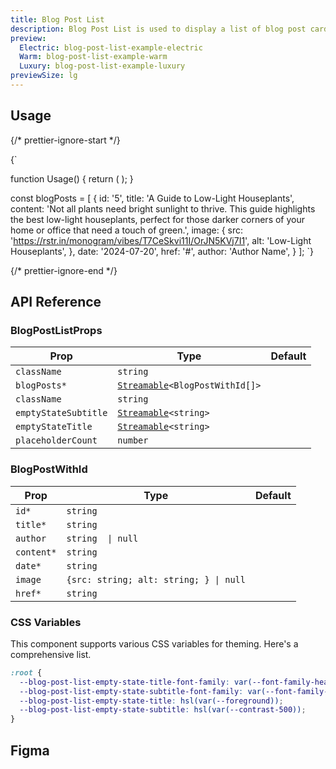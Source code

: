 ```yaml
---
title: Blog Post List
description: Blog Post List is used to display a list of blog post cards.
preview:
  Electric: blog-post-list-example-electric
  Warm: blog-post-list-example-warm
  Luxury: blog-post-list-example-luxury
previewSize: lg
---
```


## Usage

{/* prettier-ignore-start */}

<CodeBlock lang="ts">{`

function Usage() {
    return (
      <BlogPostList blogPosts={blogPosts} />
    );
}

const blogPosts = [
    {
        id: '5',
        title: 'A Guide to Low-Light Houseplants',
        content:
        'Not all plants need bright sunlight to thrive. This guide highlights the best low-light houseplants, perfect for those darker corners of your home or office that need a touch of green.',
        image: {
            src: 'https://rstr.in/monogram/vibes/T7CeSkvi11I/OrJN5KVj7I1',
            alt: 'Low-Light Houseplants',
        },
        date: '2024-07-20',
        href: '#',
        author: 'Author Name',
    }
];
`}
</CodeBlock>

{/* prettier-ignore-end */}

## API Reference

### BlogPostListProps

| Prop                 | Type                                                                                                   | Default |
| -------------------- | ------------------------------------------------------------------------------------------------------ | ------- |
| `className`          | `string`                                                                                               |         |
| `blogPosts*`         | [`Streamable`](docs/soul/streamable)`<BlogPostWithId[]>` <Tooltip content="See BlogPostWithId below"/> |         |
| `className`          | `string`                                                                                               |         |
| `emptyStateSubtitle` | [`Streamable`](docs/soul/streamable)`<string>`                                                         |         |
| `emptyStateTitle`    | [`Streamable`](docs/soul/streamable)`<string>`                                                         |         |
| `placeholderCount`   | `number`                                                                                               |         |

### BlogPostWithId

| Prop       | Type                                   | Default |
| ---------- | -------------------------------------- | ------- |
| `id*`      | `string`                               |         |
| `title*`   | `string`                               |         |
| `author`   | `string  \| null`                      |
| `content*` | `string`                               |         |
| `date*`    | `string`                               |         |
| `image`    | `{src: string; alt: string; } \| null` |         |
| `href*`    | `string`                               |         |

### CSS Variables

This component supports various CSS variables for theming. Here's a comprehensive list.

```css
:root {
  --blog-post-list-empty-state-title-font-family: var(--font-family-heading);
  --blog-post-list-empty-state-subtitle-font-family: var(--font-family-body);
  --blog-post-list-empty-state-title: hsl(var(--foreground));
  --blog-post-list-empty-state-subtitle: hsl(var(--contrast-500));
}
```

## Figma

<Figma url="https://www.figma.com/design/kgCf8OkDCe90wBSKNNqueL/Soul-Vibe?node-id=737-16279&t=dbm9GtAtS2A3vy2g-4" />
